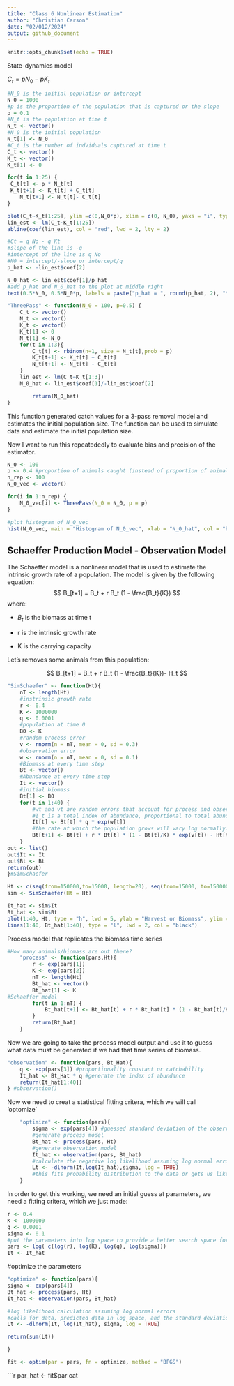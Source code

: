 ```yaml
---
title: "Class 6 Nonlinear Estimation"
author: "Christian Carson"
date: "02/012/2024"
output: github_document
---
```


```r
knitr::opts_chunk$set(echo = TRUE)
````
State-dynamics model

$C_t = p N_0 - p K_t$
```r
#N_0 is the initial population or intercept
N_0 = 1000
#p is the proportion of the population that is captured or the slope
p = 0.1
#N_t is the population at time t
N_t <- vector()
#N_0 is the initial population
N_t[1] <- N_0
#C_t is the number of indviduals captured at time t
C_t <- vector()
K_t <- vector()
K_t[1] <- 0

for(t in 1:25) {
 C_t[t] <- p * N_t[t]
 K_t[t+1] <- K_t[t] + C_t[t]
    N_t[t+1] <- N_t[t]- C_t[t]
}

plot(C_t~K_t[1:25], ylim =c(0,N_0*p), xlim = c(0, N_0), yaxs = "i", type = "p", col = "blue", xlab = "Kt", ylab = "Ct")
lin_est <- lm(C_t~K_t[1:25])
abline(coef(lin_est), col = "red", lwd = 2, lty = 2)

#Ct = q No - q Kt
#slope of the line is -q
#intercept of the line is q No
#N0 = intercept/-slope or intercept/q
p_hat <- -lin_est$coef[2]

N_0_hat <- lin_est$coef[1]/p_hat
#add p_hat and N_0_hat to the plot at middle right
text(0.5*N_0, 0.5*N_0*p, labels = paste("p_hat = ", round(p_hat, 2), "\n", "N_0_hat = ", round(N_0_hat, 2)), pos = 3)
````

```r
"ThreePass" <- function(N_0 = 100, p=0.5) {
    C_t <- vector()
    N_t <- vector()
    K_t <- vector()
    K_t[1] <- 0
    N_t[1] <- N_0
    for(t in 1:3){
        C_t[t] <- rbinom(n=1, size = N_t[t],prob = p)
        K_t[t+1] <- K_t[t] + C_t[t]
        N_t[t+1] <- N_t[t] - C_t[t]
    }
    lin_est <- lm(C_t~K_t[1:3])
    N_0_hat <- lin_est$coef[1]/-lin_est$coef[2]

        return(N_0_hat)
}

```
This function generated catch values for a 3-pass removal model and estimates the initial population size. The function can be used to simulate data and estimate the initial population size. 

Now I want to run this repeatededly to evaluate bias and precision of the estimator. 

```r
N_0 <- 100
p <- 0.4 #proportion of animals caught (instead of proportion of animals caught as effor)
n_rep <- 100
N_0_vec <- vector()

for(i in 1:n_rep) {
    N_0_vec[i] <- ThreePass(N_0 = N_0, p = p)
}

#plot histogram of N_0_vec
hist(N_0_vec, main = "Histogram of N_0_vec", xlab = "N_0_hat", col = "black", freq = FALSE, breaks = 20)
```

## Schaeffer Production Model - Observation Model
The Schaeffer model is a nonlinear model that is used to estimate the intrinsic growth rate of a population. The model is given by the following equation:
$$
B_[t+1] = B_t + r B_t (1 - \frac{B_t}{K})
$$
where:

- $B_t$ is the biomass at time t

- r is the intrinsic growth rate

- K is the carrying capacity

Let's removes some animals from this population:

$$
B_[t+1] = B_t + r B_t (1 - \frac{B_t}{K})- H_t
$$

```r
"SimSchaefer" <- function(Ht){
    nT <- length(Ht)
    #instrinsic growth rate
    r <- 0.4
    K <- 1000000
    q <- 0.0001
    #population at time 0
    B0 <- K
    #random process error
    v <- rnorm(n = nT, mean = 0, sd = 0.3)
    #observation error
    w <- rnorm(n = nT, mean = 0, sd = 0.1)
    #Biomass at every time step
    Bt <- vector()
    #Abundance at every time step
    It <- vector()
    #initial biomass
    Bt[1] <- B0
    for(t in 1:40) {
        #wt and vt are random errors that account for process and observation error
        #I_t is a total index of abundance, proportional to total abundance
        It[t] <- Bt[t] * q * exp(w[t])
        #the rate at which the population grows will vary log normally: r * Bt[t] * (1 - Bt[t]/K)
        Bt[t+1] <- Bt[t] + r * Bt[t] * (1 - Bt[t]/K) * exp(v[t]) - Ht[t]
    }
out <- list()
out$It <- It
out$Bt <- Bt
return(out)
}#SimSchaefer

Ht <- c(seq(from=150000,to=15000, length=20), seq(from=15000, to=150000, length=20))
sim <- SimSchaefer(Ht = Ht)

It_hat <- sim$It
Bt_hat <- sim$Bt
plot(1:40, Ht, type = "h", lwd = 5, ylab = "Harvest or Biomass", ylim = c(0,1000000) ,xlab = "Year", col = "red")
lines(1:40, Bt_hat[1:40], type = "l", lwd = 2, col = "black")
```

Process model that replicates the biomass time series

```r
#How many animals/biomass are out there?
    "process" <- function(pars,Ht){
        r <- exp(pars[1])
        K <- exp(pars[2])
        nT <- length(Ht)
        Bt_hat <- vector()
        Bt_hat[1] <- K
#Schaeffer model
        for(t in 1:nT) {
            Bt_hat[t+1] <- Bt_hat[t] + r * Bt_hat[t] * (1 - Bt_hat[t]/K) - Ht[t]
        }
        return(Bt_hat)
    }
```

Now we are going to take the process model output and use it to guess what data must be generated if we had that time series of biomass. 

```r
"observation" <- function(pars, Bt_Hat){
    q <- exp(pars[3]) #proportionality constant or catchability
    It_hat <- Bt_Hat * q #gererate the index of abundance
    return(It_hat[1:40])
} #observation()
```
Now we need to creat a statistical fitting critera, which we will call 'optomize'
    
```r
    "optimize" <- function(pars){
        sigma <- exp(pars[4]) #guessed standard deviation of the observation error
        #generate process model
        Bt_hat <- process(pars, Ht)
        #generate observation model
        It_hat <- observation(pars, Bt_hat)
        #calculate the negative log likelihood assuming log normal errors (similar to calculating the sum of squares, but assumes the errors are log normal distributed)
        Lt <- -dlnorm(It,log(It_hat),sigma, log = TRUE)
        #this fits probability distribution to the data or gets us likelihood
    }
```
In order to get this working, we need an initial guess at parameters, we need a fitting critera, which we just made:

```r
r <- 0.4
K <- 1000000
q <- 0.0001
sigma <- 0.1
#put the parameters into log space to provide a better search space for the optimizer and a better fit
pars <- log( c(log(r), log(K), log(q), log(sigma)))
It <- It_hat
```

#optimize the parameters
```r
"optimize" <- function(pars){
sigma <- exp(pars[4])
Bt_hat <- process(pars, Ht)
It_hat <- observation(pars, Bt_hat)

#log likelihood calculation assuming log normal errors
#calls for data, predicted data in log space, and the standard deviation of the observation error in log space
Lt <- -dlnorm(It, log(It_hat), sigma, log = TRUE)

return(sum(Lt)) 

}
```


```r
fit <- optim(par = pars, fn = optimize, method = "BFGS")
```

```r
par_hat <- fit$par
cat 



        